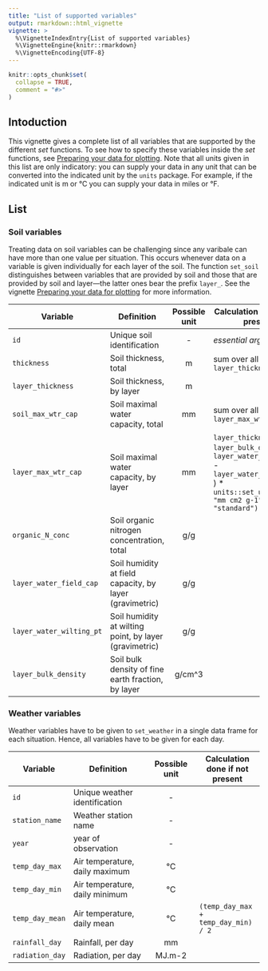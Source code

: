 ```yaml
---
title: "List of supported variables"
output: rmarkdown::html_vignette
vignette: >
  %\VignetteIndexEntry{List of supported variables}
  %\VignetteEngine{knitr::rmarkdown}
  %\VignetteEncoding{UTF-8}
---
```


```r
knitr::opts_chunk$set(
  collapse = TRUE,
  comment = "#>"
)
```

## Intoduction
This vignette gives a complete list of all variables that are supported by the different *set* functions. To see how to specify these variables inside the *set* functions, see [Preparing your data for plotting](set_data.html). Note that all units given in this list are only indicatory: you can supply your data in any unit that can be converted into the indicated unit by the `units` package. For example, if the indicated unit is m or °C you can supply your data in miles or °F.

## List
<style>
td {
  font-size: 100%
}</style>

<!-- To translate the french 'par' (eg. par jour, par couche) into English, we adapted the following convention (we discussed this point with Marie): We use 'per' if we define a time frame (eg. per day, per week); we use 'by' in all other cases (eg. by layer). -->
### Soil variables
Treating data on soil variables can be challenging since any varibale can have more than one value per situation. This occurs whenever data on a variable is given individually for each layer of the soil. The function `set_soil` distinguishes between variables that are provided by soil and those that are provided by soil and layer---the latter ones bear the prefix `layer_`. See the vignette  [Preparing your data for plotting](set_data.html) for more information.

|Variable|Definition|Possible unit|Calculation done if not present|
|---|-----|:-:|----|
|`id`| Unique soil identification|-|*essential argument*|
|`thickness`| Soil thickness, total|m|sum over all layers of `layer_thickness`|
|`layer_thickness`| Soil thickness, by layer|m||
|`soil_max_wtr_cap`| Soil maximal water capacity, total|mm|sum over all layers of `layer_max_wtr_cap`|
|`layer_max_wtr_cap`| Soil maximal water capacity, by layer|mm|`layer_thickness` * `layer_bulk_density` * ( `layer_water_field_cap` - `layer_water_wilting_pt` ) * `units::set_units(0.1, "mm cm2 g-1", mode = "standard")`|
|`organic_N_conc`| Soil organic nitrogen concentration, total|g/g||
|`layer_water_field_cap`| Soil humidity at field capacity, by layer (gravimetric)|g/g||
|`layer_water_wilting_pt`| Soil humidity at wilting point, by layer (gravimetric)|g/g||
|`layer_bulk_density`| Soil bulk density of fine earth fraction, by layer|g/cm^3||



### Weather variables
Weather variables have to be given to `set_weather` in a single data frame for each situation. Hence, all variables have to be given for each day.

|Variable|Definition|Possible unit|Calculation done if not present|
|---|-----|:-:|----|
|`id`| Unique weather identification|-||
|`station_name`| Weather station name|-||
|`year`|year of observation|-||
|`temp_day_max`| Air temperature, daily maximum|°C||
|`temp_day_min`| Air temperature, daily minimum|°C||
|`temp_day_mean`| Air temperature, daily mean|°C|`(temp_day_max + temp_day_min) / 2`|
|`rainfall_day`| Rainfall, per day|mm||
|`radiation_day`| Radiation, per day|MJ.m-2||
